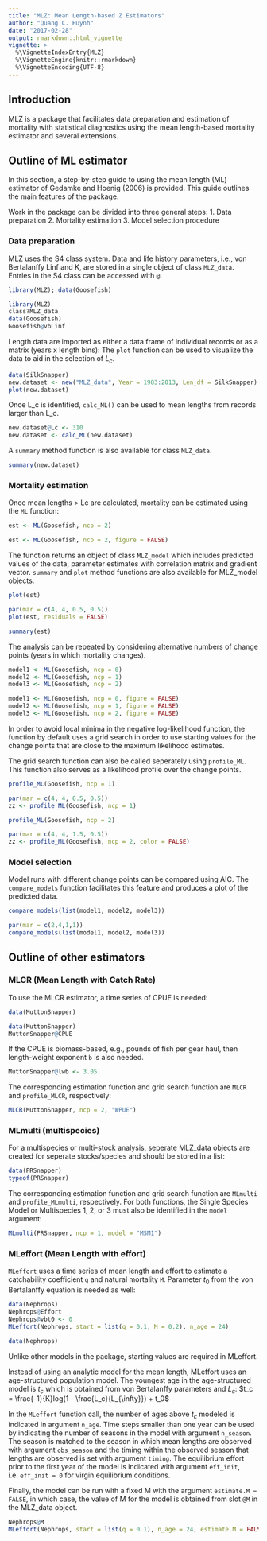 ---
title: "MLZ: Mean Length-based Z Estimators"
author: "Quang C. Huynh"
date: "2017-02-28"
output: rmarkdown::html_vignette
vignette: >
  %\VignetteIndexEntry{MLZ}
  %\VignetteEngine{knitr::rmarkdown}
  %\VignetteEncoding{UTF-8}
---

## Introduction

MLZ is a package that facilitates data preparation and estimation of mortality with statistical diagnostics using the mean length-based mortality estimator and several extensions. 

## Outline of ML estimator
In this section, a step-by-step guide to using the mean length (ML) estimator of Gedamke and Hoenig (2006) is provided. This guide outlines the main features of the package.

Work in the package can be divided into three general steps:
1. Data preparation
2. Mortality estimation
3. Model selection procedure

### Data preparation
MLZ uses the S4 class system. Data and life history parameters, i.e., von Bertalanffy Linf and K, are stored in a single object of class `MLZ_data`. Entries in the S4 class can be accessed with `@`.

```{r, echo = FALSE}
library(MLZ); data(Goosefish)
```
```{r, eval = FALSE}
library(MLZ)
class?MLZ_data
data(Goosefish)
Goosefish@vbLinf
```

Length data are imported as either a data frame of individual records or as a matrix (years x length bins):
The `plot` function can be used to visualize the data to aid in the selection of $L_c$.

```{r, message = FALSE, fig.height = 5, fig.width = 6}
data(SilkSnapper)
new.dataset <- new("MLZ_data", Year = 1983:2013, Len_df = SilkSnapper)
plot(new.dataset)
```

Once L_c is identified, `calc_ML()` can be used to mean lengths from records larger than L_c.

```{r, message = FALSE}
new.dataset@Lc <- 310
new.dataset <- calc_ML(new.dataset)
```

A `summary` method function is also available for class `MLZ_data`.
```{r, eval = FALSE}
summary(new.dataset)
```

### Mortality estimation
Once mean lengths > Lc are calculated, mortality can be estimated using the `ML` function:

```{r, eval = FALSE}
est <- ML(Goosefish, ncp = 2)
```
```{r, echo = FALSE}
est <- ML(Goosefish, ncp = 2, figure = FALSE)
```

The function returns an object of class `MLZ_model` which includes predicted values of the data, parameter estimates with correlation matrix and gradient vector. `summary` and `plot` method functions are also available for MLZ_model objects.

```{r, eval = FALSE}
plot(est)
```
```{r, echo = FALSE, fig.width = 5}
par(mar = c(4, 4, 0.5, 0.5))
plot(est, residuals = FALSE)
```
```{r}
summary(est)
```

The analysis can be repeated by considering alternative numbers of change points (years in which mortality changes).

```{r, eval = FALSE}
model1 <- ML(Goosefish, ncp = 0)
model2 <- ML(Goosefish, ncp = 1)
model3 <- ML(Goosefish, ncp = 2)
```

```{r, echo = FALSE}
model1 <- ML(Goosefish, ncp = 0, figure = FALSE)
model2 <- ML(Goosefish, ncp = 1, figure = FALSE)
model3 <- ML(Goosefish, ncp = 2, figure = FALSE)
```

In order to avoid local minima in the negative log-likelihood function, the function by default uses a grid
search in order to use starting values for the change points that are close to the maximum likelihood estimates.

The grid search function can also be called seperately using `profile_ML`. This function also serves as a likelihood profile over the change points.

```r
profile_ML(Goosefish, ncp = 1)
```
```{r, echo = FALSE, fig.width = 4.5}
par(mar = c(4, 4, 0.5, 0.5))
zz <- profile_ML(Goosefish, ncp = 1)
```

```r
profile_ML(Goosefish, ncp = 2)
```
```{r, echo = FALSE, fig.height = 4, fig.width = 5}
par(mar = c(4, 4, 1.5, 0.5))
zz <- profile_ML(Goosefish, ncp = 2, color = FALSE)
```


### Model selection
Model runs with different change points can be compared using AIC. The `compare_models` function facilitates
this feature and produces a plot of the predicted data.

```{r, eval = FALSE}
compare_models(list(model1, model2, model3))
```
```{r, fig.width = 5, echo = FALSE}
par(mar = c(2,4,1,1))
compare_models(list(model1, model2, model3))
```
## Outline of other estimators
### MLCR (Mean Length with Catch Rate)
To use the MLCR estimator, a time series of CPUE is needed:

```{r, echo = FALSE}
data(MuttonSnapper)
```
```r
data(MuttonSnapper)
MuttonSnapper@CPUE
```

If the CPUE is biomass-based, e.g., pounds of fish per gear haul, then length-weight exponent `b` is also needed.

```r
MuttonSnapper@lwb <- 3.05
```
The corresponding estimation function and grid search function are `MLCR` and `profile_MLCR`, respectively:

```r
MLCR(MuttonSnapper, ncp = 2, "WPUE")
```

### MLmulti (multispecies)
For a multispecies or multi-stock analysis, seperate MLZ_data objects are created for seperate stocks/species and should be stored in a list:
```{r}
data(PRSnapper)
typeof(PRSnapper)
```
The corresponding estimation function and grid search function are `MLmulti` and `profile_MLmulti`, respectively. For both functions, the Single Species Model or Multispecies 1, 2, or 3 must also be identified
in the `model` argument:
```{r, eval = FALSE}
MLmulti(PRSnapper, ncp = 1, model = "MSM1")
```

### MLeffort (Mean Length with effort)
`MLeffort` uses a time series of mean length and effort to estimate a catchability coefficient `q` and natural mortality `M`. Parameter $t_0$ from the von Bertalanffy equation
is needed as well:
```{r, eval = FALSE}
data(Nephrops)
Nephrops@Effort
Nephrops@vbt0 <- 0
MLeffort(Nephrops, start = list(q = 0.1, M = 0.2), n_age = 24)
```
```{r, echo = FALSE}
data(Nephrops)
```
Unlike other models in the package, starting values are required in MLeffort.

Instead of using an analytic model for the mean length, MLeffort uses an age-structured population model. The youngest age in the age-structured model is $t_c$ which is obtained from von Bertalanffy parameters and $L_c$:
$t_c = \frac{-1}{K}log(1 - \frac{L_c}{L_{\infty}}) + t_0$

In the `MLeffort` function call, the number of ages above $t_c$ modeled is indicated in argument `n_age`. Time steps smaller than one year can be used by indicating the number of seasons in the model with argument `n_season`. The season is matched to the season in which mean lengths are observed with argument `obs_season` and the timing within the observed season that lengths are observed is set with argument `timing`. The equilibrium effort prior to the first year of the model is indicated with argument `eff_init`, i.e. `eff_init = 0` for virgin equilibrium conditions. 

Finally, the model can be run with a fixed M with the argument `estimate.M = FALSE`, in which case, the value of M for the model is obtained from slot `@M` in the MLZ_data object.

```{r, eval = FALSE}
Nephrops@M
MLeffort(Nephrops, start = list(q = 0.1), n_age = 24, estimate.M = FALSE)
```

